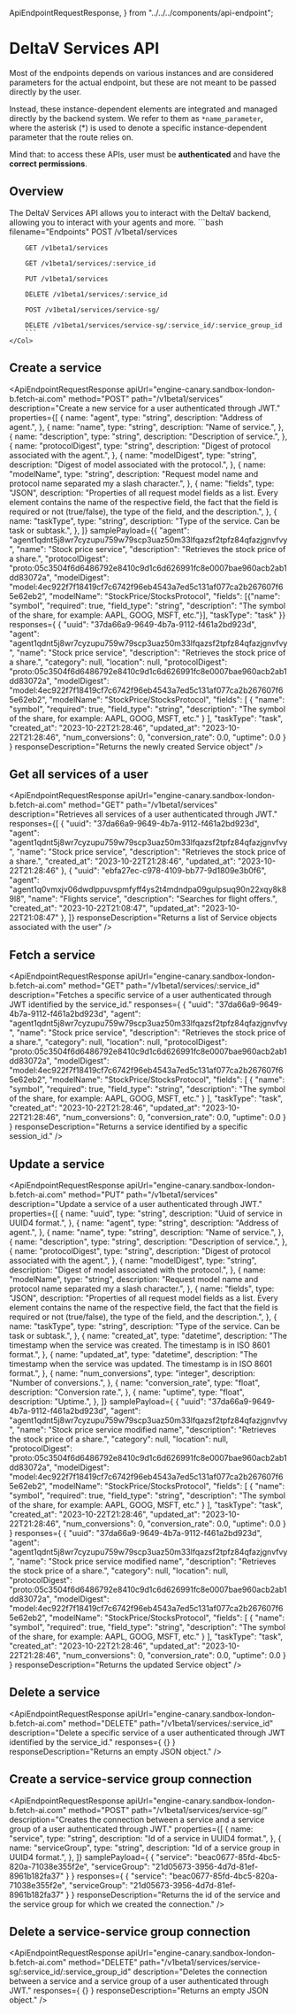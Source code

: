   ApiEndpointRequestResponse,
} from "../../../components/api-endpoint";

# DeltaV Services API

<div className="nx-text-fetch-content">
  Most of the endpoints depends on various instances and are considered parameters for the actual endpoint, but these are not meant to be passed directly by the user.

Instead, these instance-dependent elements are integrated and managed directly by the backend system. We refer to them as `*name_parameter`, where the asterisk (\*) is used to denote a specific instance-dependent parameter that the route relies on.

Mind that: to access these APIs, user must be **authenticated** and have the **correct permissions**.

</div>

## Overview

<Row>
    <Col>
        The DeltaV Services API allows you to interact with the DeltaV backend, allowing you to interact with your agents and more.
    </Col>
    <Col>
        ```bash filename="Endpoints"
        POST /v1beta1/services

        GET /v1beta1/services

        GET /v1beta1/services/:service_id

        PUT /v1beta1/services

        DELETE /v1beta1/services/:service_id

        POST /v1beta1/services/service-sg/

        DELETE /v1beta1/services/service-sg/:service_id/:service_group_id
        ```
    </Col>

</Row>

## Create a service

<ApiEndpointRequestResponse
  apiUrl="engine-canary.sandbox-london-b.fetch-ai.com"
  method="POST"
  path="/v1beta1/services"
  description="Create a new service for a user authenticated through JWT."
properties={[
    {
      name: "agent",
      type: "string",
      description:
        "Address of agent.",
    },
    {
      name: "name",
      type: "string",
      description: "Name of service.",
    },
    {
      name: "description",
      type: "string",
      description:
        "Description of service.",
    },
    {
      name: "protocolDigest",
      type: "string",
      description: "Digest of protocol associated with the agent.",
    },
    {
      name: "modelDigest",
      type: "string",
      description:
        "Digest of model associated with the protocol.",
    },
    {
      name: "modelName",
      type: "string",
      description: "Request model name and protocol name separated my a slash character.",
    },
    {
      name: "fields",
      type: "JSON",
      description:
        "Properties of all request model fields as a list. Every element contains the name of the respective field, the fact that the field is required or not (true/false), the type of the field, and the description.",
    },
    {
      name: "taskType",
      type: "string",
      description: "Type of the service. Can be task or subtask.",
    },
  ]}
  samplePayload={{
    "agent": "agent1qdnt5j8wr7cyzupu759w79scp3uaz50m33lfqazsf2tpfz84qfazjgnvfvy",
    "name": "Stock price service",
    "description": "Retrieves the stock price of a share.",
    "protocolDigest": "proto:05c3504f6d6486792e8410c9d1c6d626991fc8e0007bae960acb2ab1dd83072a",
    "modelDigest": "model:4ec922f7f18419cf7c6742f96eb4543a7ed5c131af077ca2b267607f65e62eb2",
    "modelName": "StockPrice/StocksProtocol",
    "fields": [{"name": "symbol", "required": true, "field_type": "string", "description": "The symbol of the share, for example: AAPL, GOOG, MSFT, etc."}],
    "taskType": "task"
  }}
  responses={
    {
        "uuid": "37da66a9-9649-4b7a-9112-f461a2bd923d",
        "agent": "agent1qdnt5j8wr7cyzupu759w79scp3uaz50m33lfqazsf2tpfz84qfazjgnvfvy",
        "name": "Stock price service",
        "description": "Retrieves the stock price of a share.",
        "category": null,
        "location": null,
        "protocolDigest": "proto:05c3504f6d6486792e8410c9d1c6d626991fc8e0007bae960acb2ab1dd83072a",
        "modelDigest": "model:4ec922f7f18419cf7c6742f96eb4543a7ed5c131af077ca2b267607f65e62eb2",
        "modelName": "StockPrice/StocksProtocol",
        "fields": [
            {
                "name": "symbol",
                "required": true,
                "field_type": "string",
                "description": "The symbol of the share, for example: AAPL, GOOG, MSFT, etc."
            }
        ],
        "taskType": "task",
        "created_at": "2023-10-22T21:28:46",
        "updated_at": "2023-10-22T21:28:46",
        "num_conversions": 0,
        "conversion_rate": 0.0,
        "uptime": 0.0
    }
  }
  responseDescription="Returns the newly created Service object"
/>

## Get all services of a user

<ApiEndpointRequestResponse
  apiUrl="engine-canary.sandbox-london-b.fetch-ai.com"
  method="GET"
  path="/v1beta1/services"
  description="Retrieves all services of a user authenticated through JWT."
  responses={[
    {
        "uuid": "37da66a9-9649-4b7a-9112-f461a2bd923d",
        "agent": "agent1qdnt5j8wr7cyzupu759w79scp3uaz50m33lfqazsf2tpfz84qfazjgnvfvy",
        "name": "Stock price service",
        "description": "Retrieves the stock price of a share.",
        "created_at": "2023-10-22T21:28:46",
        "updated_at": "2023-10-22T21:28:46"
    },
    {
        "uuid": "ebfa27ec-c978-4109-bb77-9d1809e3b0f6",
        "agent": "agent1q0vmxjv06dwdlppuvspmfyff4ys2t4mdndpa09gulpsuq90n22xqy8k89l8",
        "name": "Flights service",
        "description": "Searches for flight offers.",
        "created_at": "2023-10-22T21:08:47",
        "updated_at": "2023-10-22T21:08:47"
    },
  ]}
  responseDescription="Returns a list of Service objects associated with the user"
/>

## Fetch a service

<ApiEndpointRequestResponse
  apiUrl="engine-canary.sandbox-london-b.fetch-ai.com"
  method="GET"
  path="/v1beta1/services/:service_id"
  description="Fetches a specific service of a user authenticated through JWT identified by the service_id."
  responses={
    {
        "uuid": "37da66a9-9649-4b7a-9112-f461a2bd923d",
        "agent": "agent1qdnt5j8wr7cyzupu759w79scp3uaz50m33lfqazsf2tpfz84qfazjgnvfvy",
        "name": "Stock price service",
        "description": "Retrieves the stock price of a share.",
        "category": null,
        "location": null,
        "protocolDigest": "proto:05c3504f6d6486792e8410c9d1c6d626991fc8e0007bae960acb2ab1dd83072a",
        "modelDigest": "model:4ec922f7f18419cf7c6742f96eb4543a7ed5c131af077ca2b267607f65e62eb2",
        "modelName": "StockPrice/StocksProtocol",
        "fields": [
            {
                "name": "symbol",
                "required": true,
                "field_type": "string",
                "description": "The symbol of the share, for example: AAPL, GOOG, MSFT, etc."
            }
        ],
        "taskType": "task",
        "created_at": "2023-10-22T21:28:46",
        "updated_at": "2023-10-22T21:28:46",
        "num_conversions": 0,
        "conversion_rate": 0.0,
        "uptime": 0.0
    }
  }
  responseDescription="Returns a service identified by a specific session_id."
/>

## Update a service

<ApiEndpointRequestResponse
  apiUrl="engine-canary.sandbox-london-b.fetch-ai.com"
  method="PUT"
  path="/v1beta1/services"
  description="Update a service of a user authenticated through JWT."
  properties={[
    {
      name: "uuid",
      type: "string",
      description:
        "Uuid of service in UUID4 format.",
    },
    {
      name: "agent",
      type: "string",
      description:
        "Address of agent.",
    },
    {
      name: "name",
      type: "string",
      description: "Name of service.",
    },
    {
      name: "description",
      type: "string",
      description:
        "Description of service.",
    },
    {
      name: "protocolDigest",
      type: "string",
      description: "Digest of protocol associated with the agent.",
    },
    {
      name: "modelDigest",
      type: "string",
      description:
        "Digest of model associated with the protocol.",
    },
    {
      name: "modelName",
      type: "string",
      description: "Request model name and protocol name separated my a slash character.",
    },
    {
      name: "fields",
      type: "JSON",
      description:
        "Properties of all request model fields as a list. Every element contains the name of the respective field, the fact that the field is required or not (true/false), the type of the field, and the description.",
    },
    {
      name: "taskType",
      type: "string",
      description: "Type of the service. Can be task or subtask.",
    },
    {
      name: "created_at",
      type: "datetime",
      description:
        "The timestamp when the service was created. The timestamp is in ISO 8601 format.",
    },
    {
      name: "updated_at",
      type: "datetime",
      description: "The timestamp when the service was updated. The timestamp is in ISO 8601 format.",
    },
    {
      name: "num_conversions",
      type: "integer",
      description: "Number of conversions.",
    },
    {
      name: "conversion_rate",
      type: "float",
      description:
        "Conversion rate.",
    },
    {
      name: "uptime",
      type: "float",
      description: "Uptime.",
    },
  ]}
  samplePayload={
    {
        "uuid": "37da66a9-9649-4b7a-9112-f461a2bd923d",
        "agent": "agent1qdnt5j8wr7cyzupu759w79scp3uaz50m33lfqazsf2tpfz84qfazjgnvfvy",
        "name": "Stock price service modified name",
        "description": "Retrieves the stock price of a share.",
        "category": null,
        "location": null,
        "protocolDigest": "proto:05c3504f6d6486792e8410c9d1c6d626991fc8e0007bae960acb2ab1dd83072a",
        "modelDigest": "model:4ec922f7f18419cf7c6742f96eb4543a7ed5c131af077ca2b267607f65e62eb2",
        "modelName": "StockPrice/StocksProtocol",
        "fields": [
            {
                "name": "symbol",
                "required": true,
                "field_type": "string",
                "description": "The symbol of the share, for example: AAPL, GOOG, MSFT, etc."
            }
        ],
        "taskType": "task",
        "created_at": "2023-10-22T21:28:46",
        "updated_at": "2023-10-22T21:28:46",
        "num_conversions": 0,
        "conversion_rate": 0.0,
        "uptime": 0.0
    }
  }
  responses={
    {
        "uuid": "37da66a9-9649-4b7a-9112-f461a2bd923d",
        "agent": "agent1qdnt5j8wr7cyzupu759w79scp3uaz50m33lfqazsf2tpfz84qfazjgnvfvy",
        "name": "Stock price service modified name",
        "description": "Retrieves the stock price of a share.",
        "category": null,
        "location": null,
        "protocolDigest": "proto:05c3504f6d6486792e8410c9d1c6d626991fc8e0007bae960acb2ab1dd83072a",
        "modelDigest": "model:4ec922f7f18419cf7c6742f96eb4543a7ed5c131af077ca2b267607f65e62eb2",
        "modelName": "StockPrice/StocksProtocol",
        "fields": [
            {
                "name": "symbol",
                "required": true,
                "field_type": "string",
                "description": "The symbol of the share, for example: AAPL, GOOG, MSFT, etc."
            }
        ],
        "taskType": "task",
        "created_at": "2023-10-22T21:28:46",
        "updated_at": "2023-10-22T21:28:46",
        "num_conversions": 0,
        "conversion_rate": 0.0,
        "uptime": 0.0
    }
  }
  responseDescription="Returns the updated Service object"
/>

## Delete a service

<ApiEndpointRequestResponse
  apiUrl="engine-canary.sandbox-london-b.fetch-ai.com"
  method="DELETE"
  path="/v1beta1/services/:service_id"
  description="Delete a specific service of a user authenticated through JWT identified by the service_id."
  responses={
    {}
  }
  responseDescription="Returns an empty JSON object."
/>

## Create a service-service group connection

<ApiEndpointRequestResponse
  apiUrl="engine-canary.sandbox-london-b.fetch-ai.com"
  method="POST"
  path="/v1beta1/services/service-sg/"
  description="Creates the connection between a service and a service group of a user authenticated through JWT."
properties={[
    {
      name: "service",
      type: "string",
      description:
        "Id of a service in UUID4 format.",
    },
    {
      name: "serviceGroup",
      type: "string",
      description: "Id of a service group in UUID4 format.",
    },
  ]}
  samplePayload={
    {
        "service": "beac0677-85fd-4bc5-820a-71038e355f2e",
        "serviceGroup": "21d05673-3956-4d7d-81ef-8961b182fa37"
    }
  }
  responses={
    {
        "service": "beac0677-85fd-4bc5-820a-71038e355f2e",
        "serviceGroup": "21d05673-3956-4d7d-81ef-8961b182fa37"
    }
  }
  responseDescription="Returns the id of the service and the service group for which we created the connection."
/>

## Delete a service-service group connection

<ApiEndpointRequestResponse
  apiUrl="engine-canary.sandbox-london-b.fetch-ai.com"
  method="DELETE"
  path="/v1beta1/services/service-sg/:service_id/:service_group_id"
  description="Deletes the connection between a service and a service group of a user authenticated through JWT."
  responses={
    {}
  }
  responseDescription="Returns an empty JSON object."
/>
